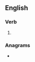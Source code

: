 ==English==

===Verb===
{{head|en|verb form}}

# {{en-third-person singular of|unsphere}}

===Anagrams===
* {{anagrams|en|sheep-runs|sheepruns}}